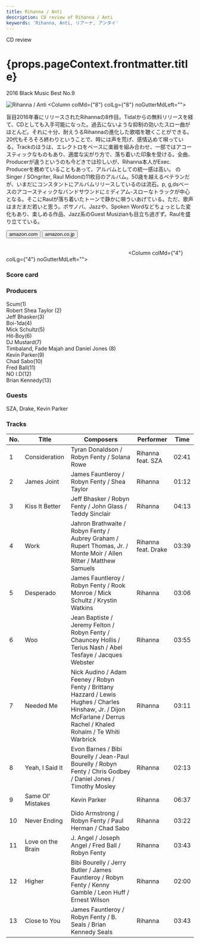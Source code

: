 ```yaml
---
title: Rihanna / Anti
description: CD review of Rihanna / Anti
keywords: 'Rihanna, Anti, リアーナ, アンタイ'
---
```



<p className="largeP">CD review</p>
<h1 className="h1--no--margin">{props.pageContext.frontmatter.title}</h1>
<p className="largeP"><Link to="/best50/2016/">2016 Black Music Best No.9</Link></p>

<Row  className="image-card-group">
	<Column colMd={"4"} colLg={"4"} noGutterMdLeft="">
       <ImageCard>

![Rihanna / Anti](../../images/cd/rihanna3L.jpg) 
</ImageCard>
	</Column>
	<Column colMd={"8"} colLg={"8"} noGutterMdLeft="">
	<p>
	盲目2016年春にリリースされたRihannaの8作目。Tidalからの無料リリースを経て、CDとしても入手可能になった。過去にないような抑制の効いたスロー曲がほとんど。それに十分、耐えうるRihannaの進化した歌唱を聴くことができる。20代もそろそろ終わりということで、時には声を荒げ、感情込めて唄っている。Trackのほうは、エレクトロをベースに楽器を組み合わせ、一部ではアコースティックなものもあり、適度な尖がり方で、落ち着いた印象を受ける。全曲、Producerが違うというのも今どきでは珍しいが、Rihanna本人がExec. Producerを務めていることもあって、アルバムとしての統一感は高い。
	のSinger / SOngriter, Raul Midonの11枚目のアルバム。50歳を越えるベテランだが、いまだにコンスタントにアルバムリリースしているのは流石。p, g,dsベースのアコースティックなバンドサウンドにミディアム-スローなトラックが中心となる。そこにRaulが落ち着いたトーンで静かに唄ういあげている。ただ、歌声はまだまだ若いと思う。ボサノバ、Jazzや、Spoken Wordなどちょっとした変化もあり、楽しめる作品、Jazz系のGuest Musizianも目立ち過ぎず。Raulを盛り立てている。
	</p>
	<div>
	  <Button href="https://amzn.to/2PU6d0Q" kind="primary" size="small" renderIcon={ArrowUpRight24}>
      amazon.com
    </Button>
    <Button href="https://amzn.to/3arjPu0" kind="secondary" size="small" renderIcon={ArrowUpRight24}>
      amazon.co.jp
    </Button>
	</div>
	<a href="https://geo.music.apple.com/jp/album/anti-deluxe/1440933869?mt=1&app=music&ls=1&at=11lcug" style="display:inline-block;overflow:hidden;background:url(https://linkmaker.itunes.apple.com/ja-jp/lockup.svg?releaseDate=2016-01-28&kind=album&bubble=apple_music&style=mono-black) no-repeat;width:180px;height:45px;"></a>
	<a href="https://geo.music.apple.com/jp/album/anti/1440933547?app=itunes&at=11lcug" style="display:inline-block;overflow:hidden;background:url(https://linkmaker.itunes.apple.com/ja-jp/badge-lrg.svg?releaseDate=2016-01-28T00:00:00Z&kind=album&bubble=itunes_music) no-repeat;width:140px;height:45px;"></a>
	</Column>
</Row>
<Row >
	<Column colMd={"4"} colLg={"4"} noGutterMdLeft="">
<div>
  <h3>Score card</h3>
	<SliderJS1 value="5" />
  <SliderJS2 value="1" />
	<SliderJS3 value="1" />
  <SliderJS4 value="8" />
</div>
</Column>
<Column colMd={"8"} colLg={"8"} noGutterMdLeft="">
<div>
<h3>Producers</h3>
<p>
Scum(1)
<br/>Robert Shea Taylor (2)
<br/>Jeff Bhasker(3)
<br/>Boi-1da(4)
<br/>Mick Schultz(5)
<br/>Hit-Boy(6)
<br/>DJ Mustard(7)
<br/>Timbaland, Fade Majah and Daniel Jones (8)
<br/>Kevin Parker(9)
<br/>Chad Sabo(10)
<br/>Fred Ball(11)
<br/>NO I.D(12)
<br/>Brian Kennedy(13)
</p>
<h3>Guests</h3>
<p>
SZA, Drake, Kevin Parker
</p>
</div>
</Column>
</Row>

<h3>Tracks</h3>

| No. |	 Title            |	 Composers                                                                                                                                                             |	 Performer         | Time	 |
| --- |	----------------- |	 --------------------------------------------------------------------------------------------------------------------------------------------------------------------- | ------------------- | ----- |
|	1	  |	Consideration    	| Tyran Donaldson / Robyn Fenty / Solana Rowe                                                                                                                            | Rihanna feat. SZA   | 02:41 |
|	2	  |	James Joint      	| James Fauntleroy / Robyn Fenty / Shea Taylor                                                                                                                           | Rihanna             | 01:12 |
|	3	  |	Kiss It Better   	| Jeff Bhasker / Robyn Fenty / John Glass / Teddy Sinclair                                                                                                               | Rihanna             | 04:13 |
|	4	  |	Work             	| Jahron Brathwaite / Robyn Fenty / Aubrey Graham / Rupert Thomas, Jr. / Monte Moir / Allen Ritter / Matthew Samuels                                                     | Rihanna feat. Drake | 03:39 |
|	5	  |	Desperado        	| James Fauntleroy / Robyn Fenty / Rook Monroe / Mick Schultz / Krystin Watkins                                                                                          | Rihanna             | 03:06 |
|	6	  |	Woo              	| Jean Baptiste / Jeremy Felton / Robyn Fenty / Chauncey Hollis / Terius Nash / Abel Tesfaye / Jacques Webster                                                           | Rihanna             | 03:55 |
|	7	  |	Needed Me        	| Nick Audino / Adam Feeney / Robyn Fenty / Brittany Hazzard / Lewis Hughes / Charles Hinshaw, Jr. / Dijon McFarlane / Derrus Rachel / Khaled Rohaim / Te Whiti Warbrick | Rihanna             | 03:11 |
|	8	  |	Yeah, I Said It  	| Evon Barnes / Bibi Bourelly / Jean-Paul Bourelly / Robyn Fenty / Chris Godbey / Daniel Jones / Timothy Mosley                                                          | Rihanna             | 02:13 |
|	9	  |	Same Ol' Mistakes	| Kevin Parker                                                                                                                                                           | Rihanna             | 06:37 |
|	10	|	Never Ending     	| Dido Armstrong / Robyn Fenty / Paul Herman / Chad Sabo                                                                                                                 | Rihanna             | 03:22 |
|	11	|	Love on the Brain	| J. Angel / Joseph Angel / Fred Ball / Robyn Fenty                                                                                                                      | Rihanna             | 03:43 |
|	12	|	Higher           	| Bibi Bourelly / Jerry Butler / James Fauntleroy / Robyn Fenty / Kenny Gamble / Leon Huff / Ernest Wilson                                                               | Rihanna             | 02:00 |
|	13	|	Close to You     	| James Fauntleroy / Robyn Fenty / B. Seals / Brian Kennedy Seals                                                                                                        | Rihanna             | 03:43 |